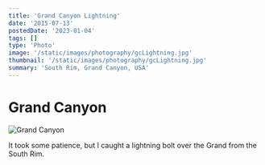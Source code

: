 ```yaml
---
title: 'Grand Canyon Lightning'
date: '2015-07-13'
postedDate: '2023-01-04'
tags: []
type: 'Photo'
image: '/static/images/photography/gcLightning.jpg'
thumbnail: '/static/images/photography/gcLightning.jpg'
summary: 'South Rim, Grand Canyon, USA'
---
```


# Grand Canyon

![Grand Canyon](/static/images/photography/gcLightning.jpg)

It took some patience, but I caught a lightning bolt over the Grand from the South Rim.
